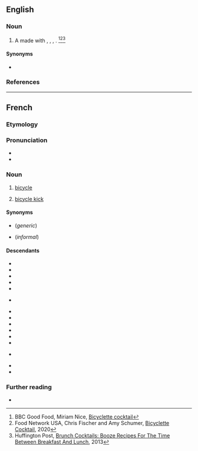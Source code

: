 ==English==

===Noun===
{{en-noun}}

# {{lb|en|cocktail}} A {{l|en|cocktail}} made with {{l|en|Campari}}, {{l|en|white wine}}, {{l|en|classic bitters}}, {{l|en|citrus}}. <ref> BBC Good Food, Miriam Nice, [https://www.bbcgoodfood.com/recipes/bicyclette Bicyclette cocktail] </ref><ref> Food Network USA, Chris Fischer and Amy Schumer, [https://www.foodnetwork.com/recipes/bicyclette-cocktail-9356382 Bicyclette Cocktail], 2020 </ref><ref> Huffington Post, [https://www.huffpost.com/entry/brunch-cocktails-recipes-photos_n_3799228 Brunch Cocktails: Booze Recipes For The Time Between Breakfast And Lunch], 2013 </ref>

====Synonyms====
* {{l|en|bicicletta}}

===References===
<references/>

----

==French==

===Etymology===
{{af|fr|bicycle|-ette}}

===Pronunciation===
* {{fr-IPA}}
* {{audio|fr|Fr-bicyclette.ogg|audio}}

===Noun===
{{fr-noun|f}}

# [[bicycle]]
# {{lb|fr|soccer}} [[bicycle kick]]

====Synonyms====
* {{l|fr|petite reine}} (''generic'')
* {{l|fr|vélo}} (''informal'')

====Descendants====
{{desc-top}}
* {{desc|ast|bicicleta|bor=1}}
* {{desc|eu|bizikleta|bor=1}}
* {{desc|ca|bicicleta|bor=1}}
* {{desc|gl|bicicleta|bor=1}}
* {{desc|acw|بُسْكُليتة|bor=1}}
* {{desc|it|bicicletta|bor=1}} {{see desc}}
* {{desc|mg|bisikilety|bor=1}}
* {{desc|mfe|bisiklet}}
* {{desc|oc|bicicleta|bor=1}}
* {{desc|pt|bicicleta|bor=1|alts=1}}
* {{desc|ro|bicicletă|bor=1}}
* {{desc|scn|picicaletta|bor=1}}
* {{desc|es|bicicleta|bor=1}} {{see desc}}
* {{desc|tr|bisiklet|bor=1}}
* {{desc|yi|ביציקלעט|bor=1}}
{{desc-bottom}}

===Further reading===
* {{R:TLFi}}

{{C|fr|Bicycle types}}